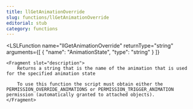 ```yaml
---
title: llGetAnimationOverride
slug: functions/llGetAnimationOverride
editorial: stub
category: functions
---
```


<LSLFunction
	name="llGetAnimationOverride"
	returnType="string"
	arguments={[
	{
		"name": "AnimationState",
		"type": "string"
	}
]}
>
	<Fragment slot="description">
		Returns a string that is the name of the animation that is used for the specified animation state
		
		To use this function the script must obtain either the PERMISSION_OVERRIDE_ANIMATIONS or PERMISSION_TRIGGER_ANIMATION permission (automatically granted to attached objects).
	</Fragment>
</LSLFunction>
